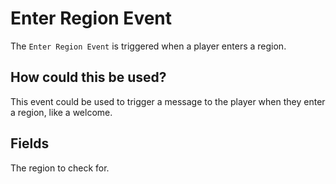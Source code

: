 
# Enter Region Event

The `Enter Region Event` is triggered when a player enters a region.

## How could this be used?

This event could be used to trigger a message to the player when they enter a region, like a welcome.

## Fields

<EventsField />

<EntryField name="Region" required>
    The region to check for.
</EntryField>
